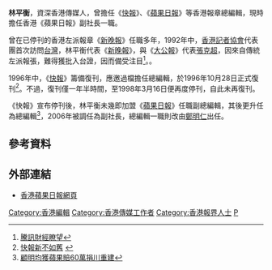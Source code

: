'''林平衡'''，資深香港傳媒人，曾擔任《[[快報_(香港)|快報]]》、《[[蘋果日報_(香港)|蘋果日報]]》等香港報章總編輯，現時擔任香港《蘋果日報》副社長一職。

曾在已停刊的香港左派報章《[[新晚報|新晚報]]》任職多年，1992年中，[[香港記者協會|香港記者協會]]代表團首次訪問[[台灣|台灣]]，林平衡代表《[[新晚報|新晚報]]》，與《[[大公報|大公報]]》代表[[張克超|張克超]]，因來自傳統左派報張，難得獲批入台證，因而備受注目<ref>[http://qzone.qq.com/blog/622000533-1243930959 騰訊財經瞭望]{{dead link|date=2018年3月 |bot=InternetArchiveBot |fix-attempted=yes }}</ref>。。

1996年中，《[[快報_(香港)|快報]]》籌備復刊，應邀過檔擔任總編輯，於1996年10月28日正式復刊<ref>[http://www.com.cuhk.edu.hk/ubeat/961210/10fastpo.htm 快報新不如舊] {{webarchive|url=https://web.archive.org/web/20090807023207/http://www.com.cuhk.edu.hk/ubeat/961210/10fastpo.htm |date=2009-08-07 }}</ref>。不過，復刊僅一年半時間，至1998年3月16日便再度停刊，自此未再復刊。

《快報》宣布停刊後，林平衡未幾即加盟《[[蘋果日報_(香港)|蘋果日報]]》任職副總編輯，其後更升任為總編輯<ref>[http://www.hkcd.com.hk/content/2008-07/16/content_2124114.htm 顧明均獲蘋果賠60萬捐川重建]{{dead link|date=2018年3月 |bot=InternetArchiveBot |fix-attempted=yes }}</ref>，2006年被調任為副社長，總編輯一職則改由[[鄭明仁|鄭明仁]]出任。

==參考資料==
<div class="references-small">
<references/>
</div>

==外部連結==
* [http://hk.apple.nextmedia.com/template/apple/sec_main.php 香港蘋果日報網頁] {{Wayback|url=http://hk.apple.nextmedia.com/template/apple/sec_main.php |date=20090822222200 }}

[[Category:香港編輯|Category:香港編輯]]
[[Category:香港傳媒工作者|Category:香港傳媒工作者]]
[[Category:香港報界人士|Category:香港報界人士]]
[[Category:林姓|P]]